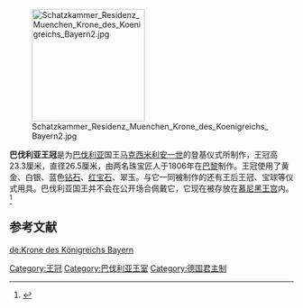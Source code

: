 [[File:Schatzkammer_Residenz_Muenchen_Krone_des_Koenigreichs_Bayern2.jpg|200px]]

'''巴伐利亚王冠'''是为[[巴伐利亚|巴伐利亚]]国王[[马克西米利安一世_(巴伐利亚国王)|马克西米利安一世]]的登基仪式所制作，王冠高23.3厘米，直径26.5厘米，由两名珠宝匠人于1806年在[[巴黎|巴黎]]制作。王冠使用了黄金、白银、蓝色[[钻石|钻石]]、[[红宝石|红宝石]]、翠玉。与它一同被制作的还有王后王冠、宝球等仪式用具。巴伐利亚国王并不会在公开场合佩戴它，它现在被存放在[[慕尼黑王宫|慕尼黑王宫]]内。<ref>{{Cite web |url=http://www.residenz-muenchen.de/englisch/treasury/pic01.htm |title=Crown of the kings of Bavaria |access-date=2009-09-13 |archive-date=2020-09-23 |archive-url=https://web.archive.org/web/20200923031353/https://www.residenz-muenchen.de/englisch/treasury/pic01.htm |dead-url=no }}</ref>

==参考文献==
<div class="references-small">
<references />
</div>

{{王冠}}

[[Category:王冠|Category:王冠]]
[[Category:巴伐利亚王室|Category:巴伐利亚王室]]
[[Category:德国君主制|Category:德国君主制]]

[[de:Krone_des_Königreichs_Bayern|de:Krone des Königreichs Bayern]]